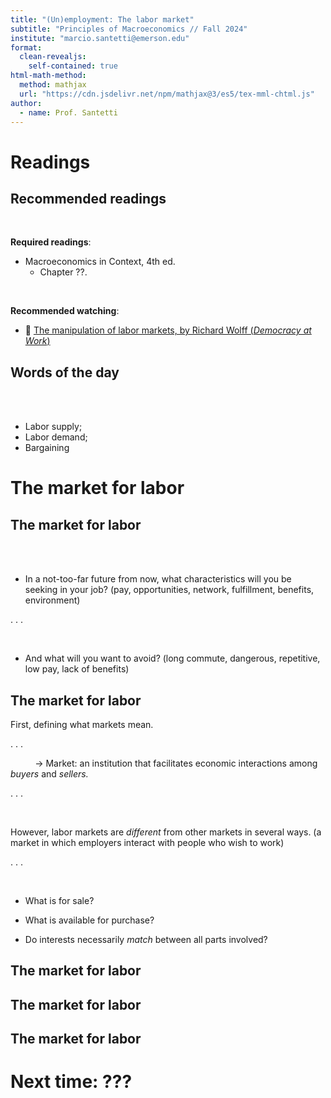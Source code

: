 ```yaml
---
title: "(Un)employment: The labor market"
subtitle: "Principles of Macroeconomics // Fall 2024"
institute: "marcio.santetti@emerson.edu"
format: 
  clean-revealjs:
    self-contained: true
html-math-method:
  method: mathjax
  url: "https://cdn.jsdelivr.net/npm/mathjax@3/es5/tex-mml-chtml.js"
author:
  - name: Prof. Santetti
---
```

  
# Readings {background-color="#62259D"}
  
  
  
## Recommended readings
  
<br>
  
**Required readings**:
  
- [Macroeconomics in Context]{.note}, 4th ed.
  - Chapter ??.


  
<br>

**Recommended watching**:

- &#128279; [[The manipulation of labor markets, by Richard Wolff (*Democracy at Work*)]{.link}](https://www.youtube.com/watch?v=6O5eBz1MsK8)
  
  
## Words of the day
  
<br><br>

  - Labor supply;
  - Labor demand;
  - Bargaining


# The market for labor {background-color="#62259D"}


## The market for labor

<br><br>

  - In a not-too-far future from now, what [characteristics]{.note} will you be seeking in your job? (pay, opportunities, network, fulfillment, benefits, environment)
  
. . .
  
<br>

  - And what will you want to [avoid]{.note}? (long commute, dangerous, repetitive, low pay, lack of benefits)


## The market for labor

First, defining what [markets]{.hi} mean.

. . .

$\hspace{1cm}$ &rarr; [Market]{.note}: an [institution]{.hi-slate} that facilitates economic interactions among *buyers* and *sellers.*

. . .

<br>

However, [labor markets]{.hi-orange} are *different* from other markets in [several]{.note} ways. (a market in which employers interact with people who wish to work)

. . .

<br>

  - What is for [sale]{.note}?
  
  - What is available for [purchase]{.note}?
  
  - Do [interests]{.note} necessarily *match* between all parts involved?




## The market for labor




## The market for labor


## The market for labor

# Next time: ??? {background-color="#62259D"}